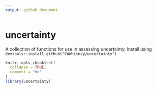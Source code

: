 ```yaml
---
output: github_document
---
```


<!-- README.md is generated from README.Rmd. Please edit that file -->

# uncertainty

A collection of functions for use in assessing uncertainty. Install using 
`devtools::install_github("CWWhitney/uncertainty")`

```r
knitr::opts_chunk$set(
  collapse = TRUE,
  comment = "#>"
)
library(uncertainty)
```

